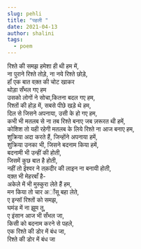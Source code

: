 ```yaml
---
slug: pehli
title: "पहली "
date: 2021-04-13
author: shalini
tags:
  - poem
---
```

रिश्ते की समझ हमेशा ही थी हम में,\
ना पुराने रिश्ते तोड़े, ना नये रिश्ते छोड़े,\
हॉं  एक बात वक़्त की चोट खाकर\
थोड़ा सँभल गए हम \
उसको लोगों ने सोचा,कितना  बदल गए हम,\
रिश्तों की होड़ में, सबसे पीछे खड़े थे हम,\
दिल से जिसने अपनाया, उसी के हो गए हम,\
कभी भी मतलब से ना तब रिश्ते बनाए जब ज़रूरत थी हमें, \
कोशिश तो यही रहेगी मतलब के लिये रिश्ते ना आज बनाए हम,\
शुक्रिया अदा करते हैं, जिन्होंने अपनाया हमें,\
शुक्रिया उनका भी, जिसने बदनाम किया हमें,\
बदनामी भी उन्हीं की होती,\
जिसमें कुछ बात है होती,\
नहीं तो ईश्वर ने तक़दीर की लाइन ना बनायी होती,\
वक़्त भी मेहरबाँ है-\
अकेले में भी मुस्कुरा लेते हैं हम,\
मन किया तो चार अॉंसू बहा लेते,\
ए इन्सॉ रिश्तों को समझ,\
घमंड में ना झूम तू, \
ए इंसान आज भी सँभल जा,\
किसी को बदनाम करने से पहले,\
एक रिश्ते की डोर में बंध जा,\
रिश्ते की डोर में बंध जा